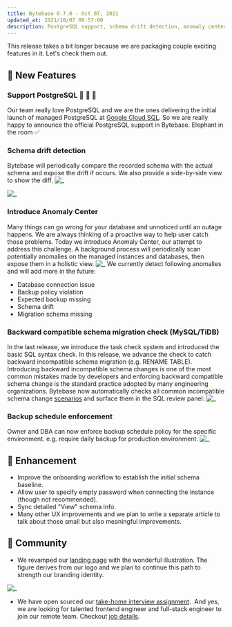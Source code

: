 ```yaml
---
title: Bytebase 0.7.0 - Oct 07, 2021
updated_at: 2021/10/07 09:57:00
description: PostgreSQL support, schema drift detection, anomaly center, backward incompatible schema migration check, backup schedule enforcement and more
---
```



This release takes a bit longer because we are packaging couple exciting features in it. Let's check them out.

## 🚀 New Features

### Support PostgreSQL 🐘 🐘 🐘

Our team really love PostgreSQL and we are the ones delivering the initial launch of managed PostgreSQL at [Google Cloud SQL](https://cloud.google.com/sql). So we are really happy to announce the official PostgreSQL support in Bytebase. Elephant in the room ✅

### Schema drift detection

Bytebase will periodically compare the recorded schema with the actual schema and expose the drift if occurs. We also provide a side-by-side view to show the diff.
![_](/content/changelog/0.7.0/schema-drift.webp)

![_](/content/changelog/0.7.0/schema-drift-detail.webp)

### Introduce Anomaly Center

Many things can go wrong for your database and unnoticed until an outage happens. We are always thinking of a proactive way to help user catch those problems. Today we introduce Anomaly Center, our attempt to address this challenge. A background process will periodically scan potentially anomalies on the managed instances and databases, then expose them in a holistic view.
![_](/content/changelog/0.7.0/anomaly-center.webp)
We currently detect following anomalies and will add more in the future:

- Database connection issue
- Backup policy violation
- Expected backup missing
- Schema drift
- Migration schema missing

### Backward compatible schema migration check (MySQL/TiDB)

In the last release, we introduce the task check system and introduced the basic SQL syntax check. In this release, we advance the check to catch backward incompatible schema migration (e.g. RENAME TABLE). Introducing backward incompatible schema changes is one of the most common mistakes made by developers and enforcing backward compatible schema change is the standard practice adopted by many engineering organizations. Bytebase now automatically checks all common incompatible schema change [scenarios](https://www.bytebase.com/docs/reference/error-code/advisor/#compatibility) and surface them in the SQL review panel:
![_](/content/changelog/0.7.0/backward-compatible-check.webp)

### Backup schedule enforcement

Owner and DBA can now enforce backup schedule policy for the specific environment. e.g. require daily backup for production environment.
![_](/content/changelog/0.7.0/environment.webp)

## 🎄 Enhancement

- Improve the onboarding workflow to establish the initial schema baseline.
- Allow user to specify empty password when connecting the instance (though not recommended).
- Sync detailed "View" schema info.
- Many other UX improvements and we plan to write a separate article to talk about those small but also meaningful improvements.

## 🎠 Community

- We revamped our [landing page](https://www.bytebase.com/) with the wonderful illustration. The figure derives from our logo and we plan to continue this path to strength our branding identity.

![_](/content/changelog/0.7.0/frontpage.webp)

- We have open sourced our [take-home interview assignment](https://github.com/bytebase/interview).  And yes, we are looking for talented frontend engineer and full-stack engineer to join our remote team. Checkout [job details](https://www.bytebase.com/jobs).

<InstallUpgrade />
